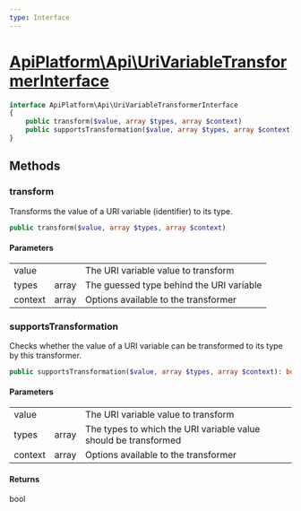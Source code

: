 ```yaml
---
type: Interface
---
```


# [ApiPlatform\Api\UriVariableTransformerInterface](/docs/reference/Api/UriVariableTransformerInterface)



```php
interface ApiPlatform\Api\UriVariableTransformerInterface
{
    public transform($value, array $types, array $context)
    public supportsTransformation($value, array $types, array $context): bool
}
```
## Methods

### transform

Transforms the value of a URI variable (identifier) to its type.

```php
public transform($value, array $types, array $context)
```

#### Parameters

<table><tbody>
<tr><td>value</td><td></td><td>The URI variable value to transform</td></tr><tr><td>types</td><td>array</td><td>The guessed type behind the URI variable</td></tr><tr><td>context</td><td>array</td><td>Options available to the transformer</td></tr>
</tbody>
</table>

### supportsTransformation

Checks whether the value of a URI variable can be transformed to its type by this transformer.

```php
public supportsTransformation($value, array $types, array $context): bool
```

#### Parameters

<table><tbody>
<tr><td>value</td><td></td><td>The URI variable value to transform</td></tr><tr><td>types</td><td>array</td><td>The types to which the URI variable value should be transformed</td></tr><tr><td>context</td><td>array</td><td>Options available to the transformer</td></tr>
</tbody>
</table>

#### Returns

bool
